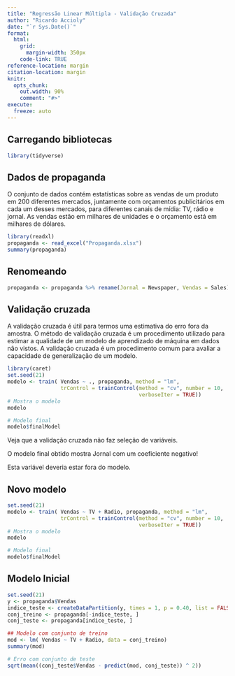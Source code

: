 ```yaml
---
title: "Regressão Linear Múltipla - Validação Cruzada"
author: "Ricardo Accioly"
date: "`r Sys.Date()`"
format:
  html:
    grid: 
      margin-width: 350px
    code-link: TRUE
reference-location: margin
citation-location: margin
knitr:
  opts_chunk: 
    out.width: 90%
    comment: "#>"
execute:
  freeze: auto
---
```


## Carregando bibliotecas

```r
library(tidyverse)
```

## Dados de propaganda

O conjunto de dados contém estatísticas sobre as vendas de um produto em 200 diferentes mercados, juntamente com orçamentos publicitários em cada um desses mercados, para diferentes canais de mídia: TV, rádio e jornal. As vendas estão em milhares de unidades e o orçamento está em milhares de dólares.

```r
library(readxl)
propaganda <- read_excel("Propaganda.xlsx")
summary(propaganda)
```

## Renomeando

```r
propaganda <- propaganda %>% rename(Jornal = Newspaper, Vendas = Sales)

```

## Validação cruzada

A validação cruzada é útil para termos uma estimativa do erro fora da amostra. O método de validação cruzada é um procedimento utilizado para estimar a qualidade de um modelo de aprendizado de máquina em dados não vistos. A validação cruzada é um procedimento comum para avaliar a capacidade de generalização de um modelo.

```r
library(caret)
set.seed(21)
modelo <- train( Vendas ~ ., propaganda, method = "lm",
                 trControl = trainControl(method = "cv", number = 10,
                                          verboseIter = TRUE))
# Mostra o modelo
modelo

# Modelo final
modelo$finalModel

```

Veja que a validação cruzada não faz seleção de variáveis.

O modelo final obtido mostra Jornal com um coeficiente negativo!

Esta variável deveria estar fora do modelo.

## Novo modelo

```r
set.seed(21)
modelo <- train( Vendas ~ TV + Radio, propaganda, method = "lm",
                 trControl = trainControl(method = "cv", number = 10,
                                          verboseIter = TRUE))
# Mostra o modelo
modelo

# Modelo final
modelo$finalModel

```

## Modelo Inicial

```r
set.seed(21)
y <- propaganda$Vendas
indice_teste <- createDataPartition(y, times = 1, p = 0.40, list = FALSE)
conj_treino <- propaganda[-indice_teste, ]
conj_teste <- propaganda[indice_teste, ]

## Modelo com conjunto de treino
mod <- lm( Vendas ~ TV + Radio, data = conj_treino)
summary(mod)

# Erro com conjunto de teste
sqrt(mean((conj_teste$Vendas - predict(mod, conj_teste)) ^ 2))
```

## 
